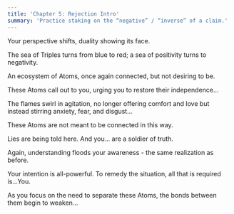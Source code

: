 ```yaml
---
title: 'Chapter 5: Rejection Intro'
summary: 'Practice staking on the “negative” / “inverse” of a claim.'
---
```


Your perspective shifts, duality showing its face.

The sea of Triples turns from blue to red; a sea of positivity turns to negativity.

An ecosystem of Atoms, once again connected, but not desiring to be.

These Atoms call out to you, urging you to restore their independence…

The flames swirl in agitation, no longer offering comfort and love but instead stirring anxiety, fear, and disgust…

These Atoms are not meant to be connected in this way.

Lies are being told here. And you... are a soldier of truth.

Again, understanding floods your awareness - the same realization as before.

Your intention is all-powerful. To remedy the situation, all that is required is…You.

As you focus on the need to separate these Atoms, the bonds between them begin to weaken…
